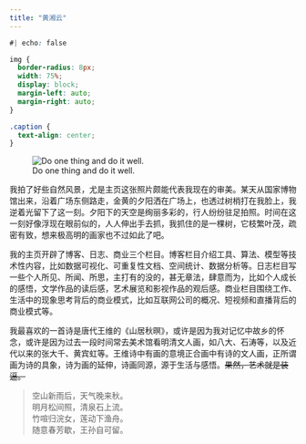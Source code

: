 ```yaml
---
title: "黄湘云"
---
```



```css
#| echo: false

img {
  border-radius: 8px;
  width: 75%;
  display: block;
  margin-left: auto;
  margin-right: auto;
}

.caption {
  text-align: center;
}
```


![Do one thing and do it well.](/img/song.jpg)

我拍了好些自然风景，尤是主页这张照片颇能代表我现在的审美。某天从国家博物馆出来，沿着广场东侧路走，金黄的夕阳洒在广场上，也透过树梢打在我脸上，我逆着光留下了这一刻。夕阳下的天空是绚丽多彩的，行人纷纷驻足拍照。时间在这一刻好像浮现在眼前似的，人人伸出手去抓，我抓住的是一棵树，它枝繁叶茂，疏密有致，想来极高明的画家也不过如此了吧。

我的主页开辟了博客、日志、商业三个栏目。博客栏目介绍工具、算法、模型等技术性内容，比如数据可视化、可重复性文档、空间统计、数据分析等。日志栏目写一些个人所见、所闻、所思，主打有的没的，甚无章法，肆意而为，比如个人成长的感悟，文学作品的读后感，艺术展览和影视作品的观后感。商业栏目围绕工作、生活中的现象思考背后的商业模式，比如互联网公司的概况、短视频和直播背后的商业模式等。

我最喜欢的一首诗是唐代王维的《山居秋暝》，或许是因为我对记忆中故乡的怀念，或许是因为过去一段时间常去美术馆看明清文人画，如八大、石涛等，以及近代以来的张大千、黄宾虹等。王维诗中有画的意境正合画中有诗的文人画，正所谓画为诗的具象，诗为画的延伸，诗画同源，源于生活与感悟。~~果然，艺术就是装逼。~~

> 空山新雨后，天气晚来秋。  
> 明月松间照，清泉石上流。  
> 竹喧归浣女，莲动下渔舟。  
> 随意春芳歇，王孙自可留。




<!--
[统计之都](https://cosx.org/)软件工具栏目编辑，毕业于中国矿业大学（北京），多年 [R 语言](https://cran.r-project.org/)爱好者，[《现代统计图形》](https://msg2020.pzhao.org/)合著者。感兴趣的领域有数据可视化、空间分析、混合模型。曾就职于 51Talk 大数据智能中心、美团搜索技术部，从事数据开发、数据分析和数据挖掘相关的工作。

如果人生感到迷茫的时候，就读读书，在书中找到为人处事的原则。

高  华  我们还是有希望的《红太阳是怎样升起来的》《站在历史的风陵渡口》 
陈丹青  先活下去，艺术就是装逼《退步集》《纽约琐记》 
许子东  地沟海心，喝地沟油的命，操中南海的心 《书生之见·子东时间》
秦  晖  怀绝望之心，行希望之事《走出帝制》披着社会主义外衣的极权主义
-->
